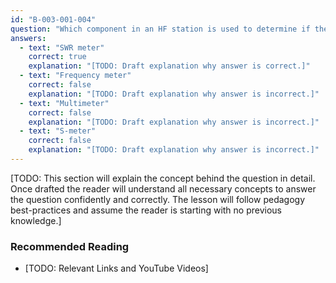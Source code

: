 ```yaml
---
id: "B-003-001-004"
question: "Which component in an HF station is used to determine if the antenna system impedance is matched to the transmitter?"
answers:
  - text: "SWR meter"
    correct: true
    explanation: "[TODO: Draft explanation why answer is correct.]"
  - text: "Frequency meter"
    correct: false
    explanation: "[TODO: Draft explanation why answer is incorrect.]"
  - text: "Multimeter"
    correct: false
    explanation: "[TODO: Draft explanation why answer is incorrect.]"
  - text: "S-meter"
    correct: false
    explanation: "[TODO: Draft explanation why answer is incorrect.]"
---
```


[TODO: This section will explain the concept behind the question in detail. Once drafted the reader will understand all necessary concepts to answer the question confidently and correctly. The lesson will follow pedagogy best-practices and assume the reader is starting with no previous knowledge.]

### Recommended Reading

- [TODO: Relevant Links and YouTube Videos]
